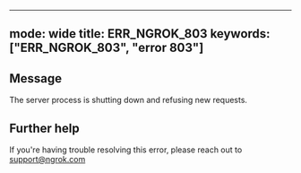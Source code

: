 
---
mode: wide
title: ERR_NGROK_803
keywords: ["ERR_NGROK_803", "error 803"]
---

## Message
The server process is shutting down and refusing new requests.




## Further help
If you're having trouble resolving this error, please reach out to [support@ngrok.com](mailto:support@ngrok.com?subject=Help%20with%20ERR_NGROK_803)

